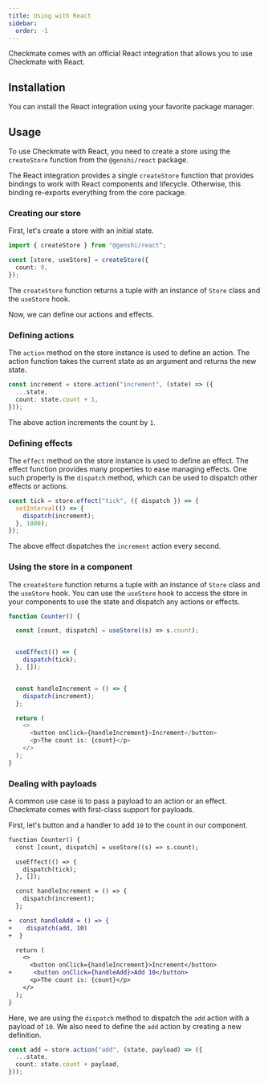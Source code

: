 ```yaml
---
title: Using with React
sidebar:
  order: -1
---
```



Checkmate comes with an official React integration that allows you to use Checkmate with React.

## Installation

You can install the React integration using your favorite package manager.

<PackageManagers pkg="@genshi/react" />

## Usage

To use Checkmate with React, you need to create a store using the `createStore` function from the `@genshi/react` package.

The React integration provides a single `createStore` function that provides bindings to work with React components and lifecycle. Otherwise, this binding re-exports everything from the core package.

### Creating our store

First, let's create a store with an initial state.

```ts
import { createStore } from "@genshi/react";

const [store, useStore] = createStore({
  count: 0,
});
```

The `createStore` function returns a tuple with an instance of `Store` class and the `useStore` hook.

Now, we can define our actions and effects.

### Defining actions

The `action` method on the store instance is used to define an action. The action function takes the current state as an argument and returns the new state.

```ts
const increment = store.action("increment", (state) => ({
  ...state,
  count: state.count + 1,
}));
```

The above action increments the count by `1`.

### Defining effects

The `effect` method on the store instance is used to define an effect. The effect function provides many properties to ease managing effects. One such property is the `dispatch` method, which can be used to dispatch other effects or actions.

```ts
const tick = store.effect("tick", ({ dispatch }) => {
  setInterval(() => {
    dispatch(increment);
  }, 1000);
});
```

The above effect dispatches the `increment` action every second.

### Using the store in a component

The `createStore` function returns a tuple with an instance of `Store` class and the `useStore` hook. You can use the `useStore` hook to access the store in your components to use the state and dispatch any actions or effects.

```ts {"Get the initial count value from store":2-3} {"Dispatch the tick effect on component mount":5-8} {"Increment the count on button click":10-13}
function Counter() {

  const [count, dispatch] = useStore((s) => s.count);


  useEffect(() => {
    dispatch(tick);
  }, []);


  const handleIncrement = () => {
    dispatch(increment);
  };

  return (
    <>
      <button onClick={handleIncrement}>Increment</button>
      <p>The count is: {count}</p>
    </>
  );
}
```

### Dealing with payloads

A common use case is to pass a payload to an action or an effect. Checkmate comes with first-class support for payloads.

First, let's button and a handler to add `10` to the count in our component.

```diff lang="tsx" collapse={1-10, }
function Counter() {
  const [count, dispatch] = useStore((s) => s.count);

  useEffect(() => {
    dispatch(tick);
  }, []);

  const handleIncrement = () => {
    dispatch(increment);
  };

+  const handleAdd = () => {
+    dispatch(add, 10)
+  }

  return (
    <>
      <button onClick={handleIncrement}>Increment</button>
+      <button onClick={handleAdd}>Add 10</button>
      <p>The count is: {count}</p>
    </>
  );
}
```

Here, we are using the `dispatch` method to dispatch the `add` action with a payload of `10`. We also need to define the `add` action by creating a new definition.

```ts
const add = store.action("add", (state, payload) => ({
  ...state,
  count: state.count + payload,
}));
```

